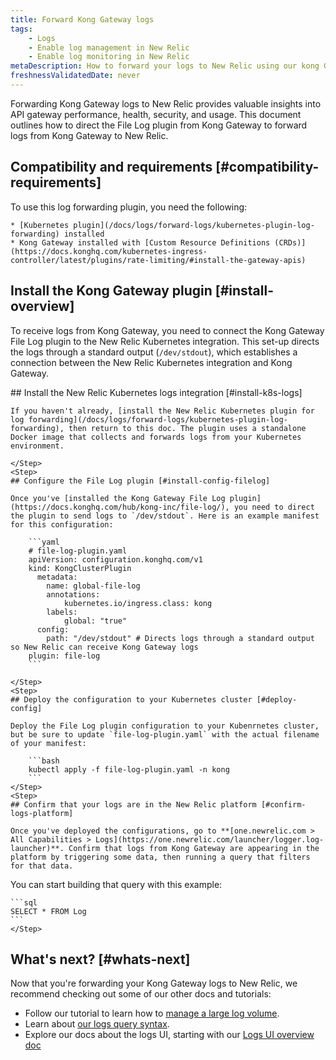 ```yaml
---
title: Forward Kong Gateway logs
tags:
    - Logs
    - Enable log management in New Relic
    - Enable log monitoring in New Relic
metaDescription: How to forward your logs to New Relic using our kong Gateway file log plugin, so you can use enhanced log management capabilities.
freshnessValidatedDate: never
---
```


Forwarding Kong Gateway logs to New Relic provides valuable insights into API gateway performance, health, security, and usage. This document outlines how to direct the File Log plugin from Kong Gateway to forward logs from Kong Gateway to New Relic.

## Compatibility and requirements [#compatibility-requirements]

To use this log forwarding plugin, you need the following:

    * [Kubernetes plugin](/docs/logs/forward-logs/kubernetes-plugin-log-forwarding) installed 
    * Kong Gateway installed with [Custom Resource Definitions (CRDs)](https://docs.konghq.com/kubernetes-ingress-controller/latest/plugins/rate-limiting/#install-the-gateway-apis)

## Install the Kong Gateway plugin [#install-overview]

To receive logs from Kong Gateway, you need to connect the Kong Gateway File Log plugin to the New Relic Kubernetes integration. This set-up directs the logs through a standard output (`/dev/stdout`), which establishes a connection between the New Relic Kubernetes integration and Kong Gateway.

<Steps>
    <Step>
    ## Install the New Relic Kubernetes logs integration [#install-k8s-logs]

    If you haven't already, [install the New Relic Kubernetes plugin for log forwarding](/docs/logs/forward-logs/kubernetes-plugin-log-forwarding), then return to this doc. The plugin uses a standalone Docker image that collects and forwards logs from your Kubernetes environment. 

    </Step>
    <Step>
    ## Configure the File Log plugin [#install-config-filelog]

    Once you've [installed the Kong Gateway File Log plugin](https://docs.konghq.com/hub/kong-inc/file-log/), you need to direct the plugin to send logs to `/dev/stdout`. Here is an example manifest for this configuration:

        ```yaml
        # file-log-plugin.yaml
        apiVersion: configuration.konghq.com/v1
        kind: KongClusterPlugin
          metadata:
            name: global-file-log
            annotations:
                kubernetes.io/ingress.class: kong
            labels:
                global: "true"
          config:
            path: "/dev/stdout" # Directs logs through a standard output so New Relic can receive Kong Gateway logs
        plugin: file-log
        ```

    </Step>
    <Step>
    ## Deploy the configuration to your Kubernetes cluster [#deploy-config]

    Deploy the File Log plugin configuration to your Kubenrnetes cluster, but be sure to update `file-log-plugin.yaml` with the actual filename of your manifest:

        ```bash
        kubectl apply -f file-log-plugin.yaml -n kong
        ```
    </Step>
    <Step>
    ## Confirm that your logs are in the New Relic platform [#confirm-logs-platform]

    Once you've deployed the configurations, go to **[one.newrelic.com > All Capabilities > Logs](https://one.newrelic.com/launcher/logger.log-launcher)**. Confirm that logs from Kong Gateway are appearing in the platform by triggering some data, then running a query that filters for that data.
    
 You can start building that query with this example:

    ```sql
    SELECT * FROM Log
    ```
    </Step>
</Steps>

## What's next? [#whats-next]

Now that you're forwarding your Kong Gateway logs to New Relic, we recommend checking out some of our other docs and tutorials:

* Follow our tutorial to learn how to [manage a large log volume](/docs/tutorial-manage-large-log-volume/get-started-managing-large-logs). 
* Learn about [our logs query syntax](/docs/logs/ui-data/query-syntax-logs).
* Explore our docs about the logs UI, starting with our [Logs UI overview doc](/docs/logs/ui-data/use-logs-ui)


